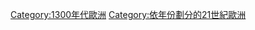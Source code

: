 {{portal|歐洲}}
{{Commons category|1304 in Europe}}
{{Year by category
|m=1
|c=3
|d=0
|y=4
|cat=歐洲
|sortkey=1300年代歐洲
|parent=依年份劃分的21世紀歐洲
|subcat=1304年各大洲
}}

[[Category:1300年代歐洲|Category:1300年代歐洲]]
[[Category:依年份劃分的21世紀歐洲|Category:依年份劃分的21世紀歐洲]]